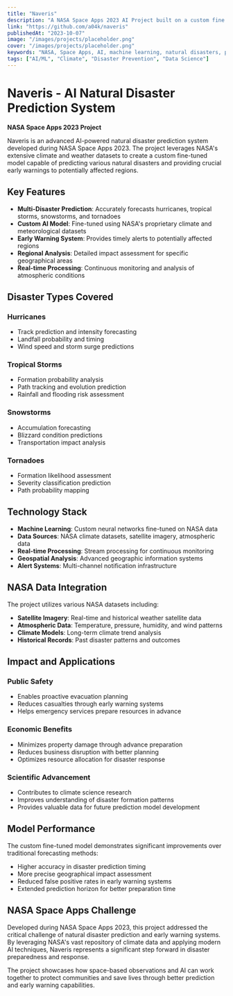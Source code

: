 ```yaml
---
title: "Naveris"
description: "A NASA Space Apps 2023 AI Project built on a custom fine tuned model using NASA provided data which can predict natural disasters."
link: "https://github.com/a04k/naveris"
publishedAt: "2023-10-07"
image: "/images/projects/placeholder.png"
cover: "/images/projects/placeholder.png"
keywords: "NASA, Space Apps, AI, machine learning, natural disasters, prediction, early warning, climate"
tags: ["AI/ML", "Climate", "Disaster Prevention", "Data Science"]
---
```


# Naveris - AI Natural Disaster Prediction System

**NASA Space Apps 2023 Project**

Naveris is an advanced AI-powered natural disaster prediction system developed during NASA Space Apps 2023. The project leverages NASA's extensive climate and weather datasets to create a custom fine-tuned model capable of predicting various natural disasters and providing crucial early warnings to potentially affected regions.

## Key Features

- **Multi-Disaster Prediction**: Accurately forecasts hurricanes, tropical storms, snowstorms, and tornadoes
- **Custom AI Model**: Fine-tuned using NASA's proprietary climate and meteorological datasets
- **Early Warning System**: Provides timely alerts to potentially affected regions
- **Regional Analysis**: Detailed impact assessment for specific geographical areas
- **Real-time Processing**: Continuous monitoring and analysis of atmospheric conditions

## Disaster Types Covered

### Hurricanes
- Track prediction and intensity forecasting
- Landfall probability and timing
- Wind speed and storm surge predictions

### Tropical Storms
- Formation probability analysis
- Path tracking and evolution prediction
- Rainfall and flooding risk assessment

### Snowstorms
- Accumulation forecasting
- Blizzard condition predictions
- Transportation impact analysis

### Tornadoes
- Formation likelihood assessment
- Severity classification prediction
- Path probability mapping

## Technology Stack

- **Machine Learning**: Custom neural networks fine-tuned on NASA data
- **Data Sources**: NASA climate datasets, satellite imagery, atmospheric data
- **Real-time Processing**: Stream processing for continuous monitoring
- **Geospatial Analysis**: Advanced geographic information systems
- **Alert Systems**: Multi-channel notification infrastructure

## NASA Data Integration

The project utilizes various NASA datasets including:
- **Satellite Imagery**: Real-time and historical weather satellite data
- **Atmospheric Data**: Temperature, pressure, humidity, and wind patterns
- **Climate Models**: Long-term climate trend analysis
- **Historical Records**: Past disaster patterns and outcomes

## Impact and Applications

### Public Safety
- Enables proactive evacuation planning
- Reduces casualties through early warning systems
- Helps emergency services prepare resources in advance

### Economic Benefits
- Minimizes property damage through advance preparation
- Reduces business disruption with better planning
- Optimizes resource allocation for disaster response

### Scientific Advancement
- Contributes to climate science research
- Improves understanding of disaster formation patterns
- Provides valuable data for future prediction model development

## Model Performance

The custom fine-tuned model demonstrates significant improvements over traditional forecasting methods:
- Higher accuracy in disaster prediction timing
- More precise geographical impact assessment
- Reduced false positive rates in early warning systems
- Extended prediction horizon for better preparation time

## NASA Space Apps Challenge

Developed during NASA Space Apps 2023, this project addressed the critical challenge of natural disaster prediction and early warning systems. By leveraging NASA's vast repository of climate data and applying modern AI techniques, Naveris represents a significant step forward in disaster preparedness and response.

The project showcases how space-based observations and AI can work together to protect communities and save lives through better prediction and early warning capabilities.
